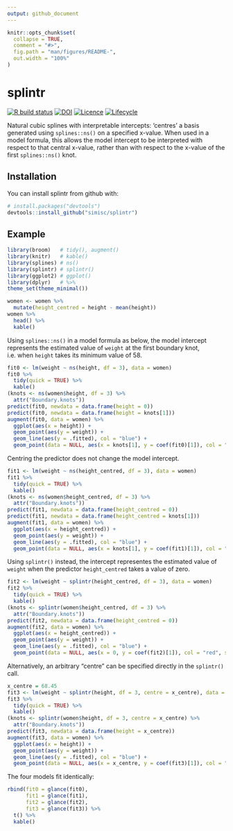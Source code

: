 ```yaml
---
output: github_document
---
```


<!-- README.md is generated from README.Rmd. Please edit that file -->

```r
knitr::opts_chunk$set(
  collapse = TRUE,
  comment = "#>",
  fig.path = "man/figures/README-",
  out.width = "100%"
)
```

# splintr

[![R build status](https://github.com/simisc/splintr/workflows/R-CMD-check/badge.svg)](https://github.com/simisc/splintr/actions)
[![DOI](https://zenodo.org/badge/141533742.svg)](https://zenodo.org/badge/latestdoi/141533742)
[![Licence](https://img.shields.io/github/license/simisc/splintr)](https://github.com/simisc/splintr/blob/master/LICENSE)
[![Lifecycle](https://img.shields.io/badge/lifecycle-stable-brightgreen.svg)](https://www.tidyverse.org/lifecycle/#stable)

Natural cubic splines with interpretable intercepts: 'centres' a basis generated using `splines::ns()` on a specified x-value. When used in a model formula, this allows the model intercept to be interpreted with respect to that central x-value, rather than with respect to the x-value of the first `splines::ns()` knot.

## Installation

You can install splintr from github with:

```r
# install.packages("devtools")
devtools::install_github("simisc/splintr")
```

## Example

```r
library(broom)   # tidy(), augment()
library(knitr)   # kable()
library(splines) # ns()
library(splintr) # splintr()
library(ggplot2) # ggplot()
library(dplyr)   # %>%
theme_set(theme_minimal())
```

```r
women <- women %>%
  mutate(height_centred = height - mean(height))
women %>%
  head() %>%
  kable()
```

Using `splines::ns()` in a model formula as below, the model intercept represents the estimated value of `weight` at the first boundary knot, i.e. when `height` takes its minimum value of 58.

```r
fit0 <- lm(weight ~ ns(height, df = 3), data = women)
fit0 %>%
  tidy(quick = TRUE) %>%
  kable()
(knots <- ns(women$height, df = 3) %>%
  attr("Boundary.knots"))
predict(fit0, newdata = data.frame(height = 0))
predict(fit0, newdata = data.frame(height = knots[1]))
augment(fit0, data = women) %>%
  ggplot(aes(x = height)) +
  geom_point(aes(y = weight)) +
  geom_line(aes(y = .fitted), col = "blue") +
  geom_point(data = NULL, aes(x = knots[1], y = coef(fit0)[1]), col = "red", size = 2)
```

Centring the predictor does not change the model intercept.

```r
fit1 <- lm(weight ~ ns(height_centred, df = 3), data = women)
fit1 %>%
  tidy(quick = TRUE) %>%
  kable()
(knots <- ns(women$height_centred, df = 3) %>%
  attr("Boundary.knots"))
predict(fit1, newdata = data.frame(height_centred = 0))
predict(fit1, newdata = data.frame(height_centred = knots[1]))
augment(fit1, data = women) %>%
  ggplot(aes(x = height_centred)) +
  geom_point(aes(y = weight)) +
  geom_line(aes(y = .fitted), col = "blue") +
  geom_point(data = NULL, aes(x = knots[1], y = coef(fit1)[1]), col = "red", size = 2)
```

Using `splintr()` instead, the intercept representes the estimated value of `weight` when the predictor `height_centred` takes a value of zero.

```r
fit2 <- lm(weight ~ splintr(height_centred, df = 3), data = women)
fit2 %>%
  tidy(quick = TRUE) %>%
  kable()
(knots <- splintr(women$height_centred, df = 3) %>%
  attr("Boundary.knots"))
predict(fit2, newdata = data.frame(height_centred = 0))
augment(fit2, data = women) %>%
  ggplot(aes(x = height_centred)) +
  geom_point(aes(y = weight)) +
  geom_line(aes(y = .fitted), col = "blue") +
  geom_point(data = NULL, aes(x = 0, y = coef(fit2)[1]), col = "red", size = 2)
```

Alternatively, an arbitrary "centre" can be specified directly in the `splintr()` call.

```r
x_centre = 68.45
fit3 <- lm(weight ~ splintr(height, df = 3, centre = x_centre), data = women)
fit3 %>%
  tidy(quick = TRUE) %>%
  kable()
(knots <- splintr(women$height, df = 3, centre = x_centre) %>%
  attr("Boundary.knots"))
predict(fit3, newdata = data.frame(height = x_centre))
augment(fit3, data = women) %>%
  ggplot(aes(x = height)) +
  geom_point(aes(y = weight)) +
  geom_line(aes(y = .fitted), col = "blue") +
  geom_point(data = NULL, aes(x = x_centre, y = coef(fit3)[1]), col = "red", size = 2)
```

The four models fit identically:

```r
rbind(fit0 = glance(fit0),
      fit1 = glance(fit1),
      fit2 = glance(fit2),
      fit3 = glance(fit3)) %>%
  t() %>%
  kable()
```
